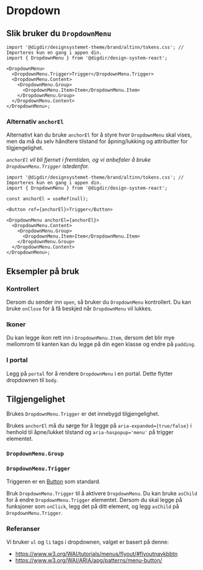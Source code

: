 


<Meta of={DropdownMenuStories} />

# Dropdown

<Primary />
<Controls />

## Slik bruker du `DropdownMenu`

```tsx
import '@digdir/designsystemet-theme/brand/altinn/tokens.css'; // Importeres kun en gang i appen din.
import { DropdownMenu } from '@digdir/design-system-react';

<DropdownMenu>
  <DropdownMenu.Trigger>Trigger</DropdownMenu.Trigger>
  <DropdownMenu.Content>
    <DropdownMenu.Group>
      <DropdownMenu.Item>Item</DropdownMenu.Item>
    </DropdownMenu.Group>
  </DropdownMenu.Content>
</DropdownMenu>;
```

### Alternativ `anchorEl`

Alternativt kan du bruke `anchorEl` for å styre hvor `DropdownMenu` skal vises, men da må du selv håndtere tilstand for åpning/lukking og attributter for tilgjengelighet.

_`anchorEl` vil bli fjernet i fremtiden, og vi anbefaler å bruke `DropdownMenu.Trigger` istedenfor._

```tsx
import '@digdir/designsystemet-theme/brand/altinn/tokens.css'; // Importeres kun en gang i appen din.
import { DropdownMenu } from '@digdir/design-system-react';

const anchorEl = useRef(null);

<Button ref={anchorEl}>Trigger</Button>

<DropdownMenu anchorEl={anchorEl}>
  <DropdownMenu.Content>
    <DropdownMenu.Group>
      <DropdownMenu.Item>Item</DropdownMenu.Item>
    </DropdownMenu.Group>
  </DropdownMenu.Content>
</DropdownMenu>;
```

## Eksempler på bruk

### Kontrollert

Dersom du sender inn `open`, så bruker du `DropdownMenu` kontrollert. Du kan bruke `onClose` for å få beskjed når `DropdownMenu` vil lukkes.

<Canvas of={DropdownMenuStories.Controlled} />

### Ikoner

Du kan legge ikon rett inn i `DropdownMenu.Item`, dersom det blir mye mellomrom til kanten kan du legge på din egen klasse og endre på `padding`.

<Canvas of={DropdownMenuStories.Icons} />

### I portal

Legg på `portal` for å rendere `DropdownMenu` i en portal. Dette flytter dropdownen til `body`.

<Canvas of={DropdownMenuStories.InPortal} />

## Tilgjengelighet

Brukes `DropdownMenu.Trigger` er det innebygd tilgjengelighet.

Brukes `anchorEl` må du sørge for å legge på `aria-expanded={true/false}` i henhold til åpne/lukket tilstand og `aria-haspopup='menu'` på trigger elementet.

<Canvas of={DropdownMenuStories.WithAnchorEl} />

### `DropdownMenu.Group`

<ArgsTable of={DropdownMenu.Group} />

### `DropdownMenu.Trigger`

Triggeren er en [Button](/docs/felles-button--docs) som standard.

Bruk `DropdownMenu.Trigger` til å aktivere `DropdownMenu`. Du kan bruke `asChild` for å endre `DropdownMenu.Trigger` elementet.
Dersom du skal legge på funksjoner som `onClick`, legg det på ditt element, og legg `asChild` på `DropdownMenu.Trigger`.

### Referanser

Vi bruker `ul` og `li` tags i dropdownen, valget er basert på denne:

- https://www.w3.org/WAI/tutorials/menus/flyout/#flyoutnavkbbtn
- https://www.w3.org/WAI/ARIA/apg/patterns/menu-button/
